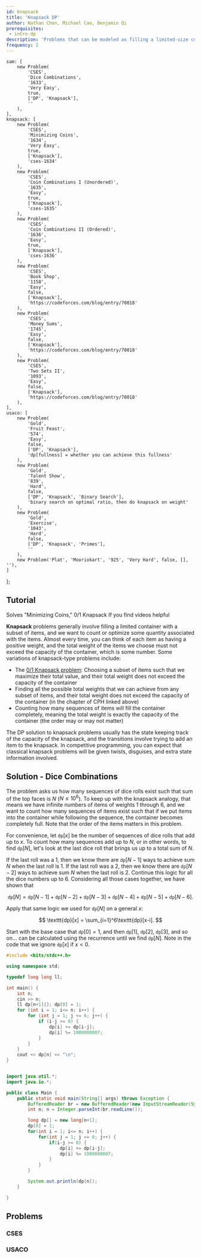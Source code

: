 ```yaml
---
id: knapsack
title: 'Knapsack DP'
author: Nathan Chen, Michael Cao, Benjamin Qi
prerequisites:
 - intro-dp
description: 'Problems that can be modeled as filling a limited-size container with a subset of items.'
frequency: 2
---
```


	sam: [
		new Problem(
			'CSES',
			'Dice Combinations',
			'1633',
			'Very Easy',
			true,
			['DP', 'Knapsack'],
			''
		),
	],
	knapsack: [
		new Problem(
			'CSES',
			'Minimizing Coins',
			'1634',
			'Very Easy',
			true,
			['Knapsack'],
			'cses-1634'
		),
		new Problem(
			'CSES',
			'Coin Combinations I (Unordered)',
			'1635',
			'Easy',
			true,
			['Knapsack'],
			'cses-1635'
		),
		new Problem(
			'CSES',
			'Coin Combinations II (Ordered)',
			'1636',
			'Easy',
			true,
			['Knapsack'],
			'cses-1636'
		),
		new Problem(
			'CSES',
			'Book Shop',
			'1158',
			'Easy',
			false,
			['Knapsack'],
			'https://codeforces.com/blog/entry/70018'
		),
		new Problem(
			'CSES',
			'Money Sums',
			'1745',
			'Easy',
			false,
			['Knapsack'],
			'https://codeforces.com/blog/entry/70018'
		),
		new Problem(
			'CSES',
			'Two Sets II',
			'1093',
			'Easy',
			false,
			['Knapsack'],
			'https://codeforces.com/blog/entry/70018'
		),
	],
	usaco: [
		new Problem(
			'Gold',
			'Fruit Feast',
			'574',
			'Easy',
			false,
			['DP', 'Knapsack'],
			'dp[fullness] = whether you can achieve this fullness'
		),
		new Problem(
			'Gold',
			'Talent Show',
			'839',
			'Hard',
			false,
			['DP', 'Knapsack', 'Binary Search'],
			'binary search on optimal ratio, then do knapsack on weight'
		),
		new Problem(
			'Gold',
			'Exercise',
			'1043',
			'Hard',
			false,
			['DP', 'Knapsack', 'Primes'],
			''
		),
		new Problem('Plat', 'Mooriokart', '925', 'Very Hard', false, [], ''),
	]
};

<!-- new Problem(
	'AC',
	'Knapsack 2',
	'contests/dp/tasks/dp_e',
	'Easy',
	false,
	['Knapsack'],
	'acdp-knapsack2'
), -->

<FocusProblem problem={problems.sam[0]} />

## Tutorial

<Resources>
	<Resource source="CPH" title="7.1, 7.4 - Coin, Knapsack Problems" starred>Solves "Minimizing Coins," 0/1 Knapsack</Resource>
	<Resource source="Youtube" title="Errichto DP #2 - Coin change, double counting" url="https://www.youtube.com/watch?v=1mtvm2ubHCY">
		If you find videos helpful
	</Resource>
</Resources>

**Knapsack** problems generally involve filling a limited container with a subset of items, and we want to count or optimize some quantity associated with the items. Almost every time, you can think of each item as having a positive weight, and the total weight of the items we choose must not exceed the capacity of the container, which is some number. Some variations of knapsack-type problems include:

- The [0/1 Knapsack problem](https://www.geeksforgeeks.org/0-1-knapsack-problem-dp-10/): Choosing a subset of items such that we maximize their total value, and their total weight does not exceed the capacity of the container
- Finding all the possible total weights that we can achieve from any subset of items, and their total weight does not exceed the capacity of the container (in the chapter of CPH linked above)
- Counting how many sequences of items will fill the container completely, meaning the total weight is exactly the capacity of the container (the order may or may not matter)

The DP solution to knapsack problems usually has the state keeping track of the capacity of the knapsack, and the transitions involve trying to add an item to the knapsack. In competitive programming, you can expect that classical knapsack problems will be given twists, disguises, and extra state information involved. 

## Solution - Dice Combinations

The problem asks us how many sequences of dice rolls exist such that sum of the top faces is $N$ ($N \leq 10^6$). To keep up with the knapsack analogy, that means we have infinite numbers of items of weights $1$ through $6$, and we want to count how many sequences of items exist such that if we put items into the container while following the sequence, the container becomes completely full. Note that the order of the items matters in this problem.

For convenience, let $\texttt{dp}[x]$ be the number of sequences of dice rolls that add up to $x$. To count how many sequences add up to $N$, or in other words, to find $\texttt{dp}[N]$, let's look at the last dice roll that brings us up to a total sum of $N$. 

If the last roll was a $1$, then we know there are $\texttt{dp}[N-1]$ ways to achieve sum $N$ when the last roll is $1$. If the last roll was a $2$, then we know there are $\texttt{dp}[N-2]$ ways to achieve sum $N$ when the last roll is $2$. Continue this logic for all the dice numbers up to $6$. Considering all those cases together, we have shown that

$$
\texttt{dp}[N] = \texttt{dp}[N-1] + \texttt{dp}[N-2] + \texttt{dp}[N-3] + \texttt{dp}[N-4] + \texttt{dp}[N-5] + \texttt{dp}[N-6].
$$

Apply that same logic we used for $\texttt{dp}[N]$ on a general $x$:

$$
\texttt{dp}[x] = \sum_{i=1}^6\texttt{dp}[x-i].
$$

Start with the base case that $\texttt{dp}[0] = 1$, and then $\texttt{dp}[1]$, $\texttt{dp}[2]$, $\texttt{dp}[3]$, and so on... can be calculated using the recurrence until we find $\texttt{dp}[N]$. Note in the code that we ignore $\texttt{dp}[x]$ if $x < 0$.

<LanguageSection>

<CPPSection>

```cpp
#include <bits/stdc++.h>

using namespace std;

typedef long long ll;

int main() {
	int n;
	cin >> n;
	ll dp[n+1]{}; dp[0] = 1;
	for (int i = 1; i<= n; i++) {
		for (int j = 1; j <= 6; j++) {
			if (i-j >= 0) {
				dp[i] += dp[i-j];
				dp[i] %= 1000000007;
			}
		}
	}
	cout << dp[n] << "\n";
}
```

</CPPSection>

<JavaSection>

```java

import java.util.*;
import java.io.*;

public class Main {
	public static void main(String[] args) throws Exception {
		BufferedReader br = new BufferedReader(new InputStreamReader(System.in));
		int n; n = Integer.parseInt(br.readLine());

		long dp[] = new long[n+1];
		dp[0] = 1;
		for(int i = 1; i<= n; i++) {
			for(int j = 1; j <= 6; j++) {
				if(i-j >= 0) {
					dp[i] += dp[i-j];
					dp[i] %= 1000000007;
				}
			}
		}

		System.out.println(dp[n]);
	}

}

```

</JavaSection>

<PySection/>

</LanguageSection>

## Problems

### CSES

<Problems problems={problems.knapsack} />

### USACO

<Problems problems={problems.usaco} />

